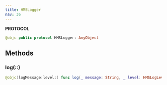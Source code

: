 ```yaml
---
title: HMSLogger
nav: 36
---
```


**PROTOCOL**

```swift
@objc public protocol HMSLogger: AnyObject
```

## Methods

### log(_:_:)

```swift
@objc(logMessage:level:) func log(_ message: String, _ level: HMSLogLevel)
```
